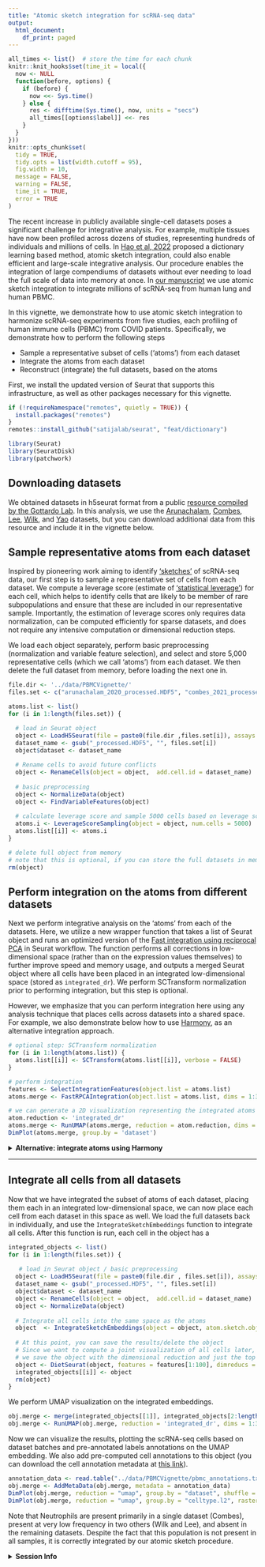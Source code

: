 ```yaml
---
title: "Atomic sketch integration for scRNA-seq data"
output:
  html_document:
    df_print: paged
---
```


```r
all_times <- list()  # store the time for each chunk
knitr::knit_hooks$set(time_it = local({
  now <- NULL
  function(before, options) {
    if (before) {
      now <<- Sys.time()
    } else {
      res <- difftime(Sys.time(), now, units = "secs")
      all_times[[options$label]] <<- res
    }
  }
}))
knitr::opts_chunk$set(
  tidy = TRUE,
  tidy.opts = list(width.cutoff = 95),
  fig.width = 10,
  message = FALSE,
  warning = FALSE,
  time_it = TRUE,
  error = TRUE
)
```


The recent increase in publicly available single-cell datasets poses a significant challenge for integrative analysis. For example, multiple tissues have now been profiled across dozens of studies, representing hundreds of individuals and millions of cells. In [Hao et al, 2022](https://www.biorxiv.org/content/10.1101/2022.02.24.481684v1) proposed a dictionary learning based method, atomic sketch integration, could also enable efficient and large-scale integrative analysis. Our procedure enables the integration of large compendiums of datasets without ever needing to load the full scale of data into memory at once. In [our manuscript](https://www.biorxiv.org/content/10.1101/2022.02.24.481684v1) we use atomic sketch integration to integrate millions of scRNA-seq from human lung and human PBMC.
 
In this vignette, we demonstrate how to use atomic sketch integration to harmonize scRNA-seq experiments from five studies, each profiling of human immune cells (PBMC) from COVID patients. Specifically, we demonstrate how to perform the following steps

* Sample a representative subset of cells ('atoms') from each dataset
* Integrate the atoms from each dataset
* Reconstruct (integrate) the full datasets, based on the atoms

First, we install the updated version of Seurat that supports this infrastructure, as well as other packages necessary for this vignette.

```r
if (!requireNamespace("remotes", quietly = TRUE)) {
  install.packages("remotes")
}
remotes::install_github("satijalab/seurat", "feat/dictionary")
```

```r
library(Seurat)
library(SeuratDisk)
library(patchwork)
```

## Downloading datasets

We obtained datasets in h5seurat format from a public [resource compiled by the Gottardo Lab](https://atlas.fredhutch.org/fredhutch/covid/). In this analysis, we use the [Arunachalam](https://s3.us-west-2.amazonaws.com/atlas.fredhutch.org/data/hutch/covid19/downloads/arunachalam_2020_processed.HDF5), [Combes](https://s3.us-west-2.amazonaws.com/atlas.fredhutch.org/data/hutch/covid19/downloads/combes_2021_processed.HDF5), [Lee](https://s3.us-west-2.amazonaws.com/atlas.fredhutch.org/data/hutch/covid19/downloads/lee_2020_processed.HDF5), [Wilk](https://s3.us-west-2.amazonaws.com/atlas.fredhutch.org/data/hutch/covid19/downloads/wilk_2020_processed.HDF5), and [Yao](https://s3.us-west-2.amazonaws.com/atlas.fredhutch.org/data/hutch/covid19/downloads/yao_2021_processed.HDF5) datasets, but you can download additional data from this resource and include it in the vignette below.

## Sample representative atoms from each dataset

Inspired by pioneering work aiming to identify ['sketches'](https://www.sciencedirect.com/science/article/pii/S2405471219301528) of scRNA-seq data, our first step is to sample a representative set of cells from each dataset. We compute a leverage score (estimate of ['statistical leverage'](https://arxiv.org/abs/1109.3843)) for each cell, which helps to identify cells that are likely to be member of rare subpopulations and ensure that these are included in our representative sample. Importantly, the estimation of leverage scores only requires data normalization, can be computed efficiently for sparse datasets, and does not require any intensive computation or dimensional reduction steps.

We load each object separately, perform basic preprocessing (normalization and variable feature selection), and select and store 5,000 representative cells (which we call 'atoms') from each dataset. We then delete the full dataset from memory, before loading the next one in.

```r

file.dir <- '../data/PBMCVignette/'
files.set <- c("arunachalam_2020_processed.HDF5", "combes_2021_processed.HDF5","lee_2020_processed.HDF5","wilk_2020_processed.HDF5","yao_2021_processed.HDF5")

atoms.list <- list()
for (i in 1:length(files.set)) {

  # load in Seurat object
  object <- LoadH5Seurat(file = paste0(file.dir ,files.set[i]), assays = 'RNA')
  dataset_name <- gsub("_processed.HDF5", "", files.set[i])
  object$dataset <- dataset_name
  
  # Rename cells to avoid future conflicts
  object <- RenameCells(object = object,  add.cell.id = dataset_name)
  
  # basic preprocessing 
  object <- NormalizeData(object)
  object <- FindVariableFeatures(object)
  
  # calculate leverage score and sample 5000 cells based on leverage score
  atoms.i <- LeverageScoreSampling(object = object, num.cells = 5000)
  atoms.list[[i]] <- atoms.i
}

# delete full object from memory 
# note that this is optional, if you can store the full datasets in memory, you dont have to reload them later
rm(object)
```


## Perform integration on the atoms from different datasets

Next we perform integrative analysis on the 'atoms' from each of the datasets. Here, we utilize a new wrapper function that takes a list of Seurat object and runs an optimized version of the [Fast integration using reciprocal PCA](https://satijalab.org/seurat/articles/integration_rpca.html) in Seurat workflow. The function performs all corrections in low-dimensional space (rather than on the expression values themselves) to further improve speed and memory usage, and outputs a merged Seurat object where all cells have been placed in an integrated low-dimensional space (stored as `integrated_dr`). We perform SCTransform normalization prior to performing integration, but this step is optional.

However, we emphasize that you can perform integration here using any analysis technique that places cells across datasets into a shared space. For example, we also demonstrate below how to use [Harmony](https://github.com/immunogenomics/harmony), as an alternative integration approach.


```r
# optional step: SCTransform normalization
for (i in 1:length(atoms.list)) {
  atoms.list[[i]] <- SCTransform(atoms.list[[i]], verbose = FALSE)
}

# perform integration 
features <- SelectIntegrationFeatures(object.list = atoms.list)
atoms.merge <- FastRPCAIntegration(object.list = atoms.list, dims = 1:30, normalization.method = 'SCT', anchor.features = features)

# we can generate a 2D visualization representing the integrated atoms
atom.reduction <- 'integrated_dr'
atoms.merge <- RunUMAP(atoms.merge, reduction = atom.reduction, dims = 1:30, return.model = TRUE)
DimPlot(atoms.merge, group.by = 'dataset')
```

<details>
  <summary>**Alternative: integrate atoms using Harmony**</summary>

As an alternative approach to integrate atoms, and to demonstrate the flexibility of our atomic sketch procedure, we can also use the [Harmony within the Seurat workflow](https://github.com/immunogenomics/harmony) to integrate the atoms. The integration procedure returns a Seurat object with a low-dimensional space (stored as the `harmony` dimensional reduction) that jointly represents atoms from all datasets.

```r
library(harmony)
atoms.merge <- merge(atoms.list[[1]], atoms.list[2:length(atoms.list)])
VariableFeatures(atoms.merge) <- SelectIntegrationFeatures(object.list = atoms.list)
atoms.merge <- ScaleData(atoms.merge)
atoms.merge <- RunPCA(atoms.merge)
atoms.merge <- RunHarmony(atoms.merge, project.dim = FALSE, group.by.vars = 'dataset')
atom.reduction <- 'harmony'

atoms.merge <- RunUMAP(atoms.merge, reduction = atom.reduction, dims = 1:30, return.model = TRUE)
DimPlot(atoms.merge, group.by = 'dataset')
```

</details>

---

## Integrate all cells from all datasets

Now that we have integrated the subset of atoms of each dataset, placing them each in an integrated low-dimensional space, we can now place each cell from each dataset in this space as well. We load the full datasets back in individually, and use the `IntegrateSketchEmbeddings` function to integrate all cells. After this function is run, each cell in the object has a 

```r
integrated_objects <- list()
for (i in 1:length(files.set)) {
  
   # load in Seurat object / basic preprocessing 
  object <- LoadH5Seurat(file = paste0(file.dir , files.set[i]), assays = 'RNA')
  dataset_name <- gsub("_processed.HDF5", "", files.set[i])
  object$dataset <- dataset_name
  object <- RenameCells(object = object,  add.cell.id = dataset_name)
  object <- NormalizeData(object)
  
  # Integrate all cells into the same space as the atoms
  object  <- IntegrateSketchEmbeddings(object = object, atom.sketch.object = atoms.merge, atom.sketch.reduction = atom.reduction, features = features)
 
  # At this point, you can save the results/delete the object
  # Since we want to compute a joint visualization of all cells later, 
  # we save the object with the dimensional reduction and just the top 100 variable features
  object <- DietSeurat(object, features = features[1:100], dimreducs = 'integrated_dr')
  integrated_objects[[i]] <- object
  rm(object)
}
```

We perform UMAP visualization on the integrated embeddings.
```r
obj.merge <- merge(integrated_objects[[1]], integrated_objects[2:length(integrated_objects)], merge.dr = 'integrated_dr')
obj.merge <- RunUMAP(obj.merge, reduction = 'integrated_dr', dims = 1:30)
```

Now we can visualize the results, plotting the scRNA-seq cells based on dataset batches and pre-annotated labels annotations on the UMAP embedding. We also add pre-computed cell annotations to this object (you can download the cell annotation metadata at [this link](https://seurat.nygenome.org/vignette_data/atomic_integration/pbmc_annotations.txt)).

```r
annotation_data <- read.table("../data/PBMCVignette/pbmc_annotations.txt")
obj.merge <- AddMetaData(obj.merge, metadata = annotation_data)
DimPlot(obj.merge, reduction = "umap", group.by = "dataset", shuffle = TRUE, raster = FALSE)
DimPlot(obj.merge, reduction = "umap", group.by = "celltype.l2", raster = FALSE)
```

Note that Neutrophils are present primarily in a single dataset (Combes), present at very low frequency in two others (Wilk and Lee), and absent in the remaining datasets. Despite the fact that this population is not present in all samples, it is correctly integrated by our atomic sketch procedure.
 

<details>
  <summary>**Session Info**</summary>
```r
sessionInfo()
```
</details>
